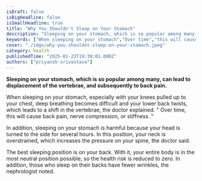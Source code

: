 ```yaml
---
isDraft: false
isBigHeadline: false
isSmallHeadline: true
title: "Why You Shouldn't Sleep on Your Stomach"
description: "Sleeping on your stomach, which is so popular among many, can lead to displacement of the vertebrae, and subsequently to back pain."
keywords: ["When sleeping on your stomach","Over time","this will cause back pain","nerve compression","or stiffness",""]
cover: "./imgs/why-you-shouldnt-sleep-on-your-stomach.jpeg"
category: health
publishedTime: "2025-01-23T19:30:01.000Z"
authors: ["priyansh-srivastava"]
---
```

**Sleeping on your stomach, which is so popular among many, can lead to displacement of the vertebrae, and subsequently to back pain.**

When sleeping on your stomach, especially with your knees pulled up to your chest, deep breathing becomes difficult and your lower back twists, which leads to a shift in the vertebrae, the doctor explained. " Over time, this will cause back pain, nerve compression, or stiffness ."

In addition, sleeping on your stomach is harmful because your head is turned to the side for several hours. In this position, your neck is overstrained, which increases the pressure on your spine, the doctor said.

The best sleeping position is on your back. With it, your entire body is in the most neutral position possible, so the health risk is reduced to zero. In addition, those who sleep on their backs have fewer wrinkles, the nephrologist noted.